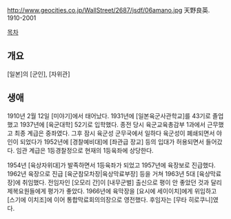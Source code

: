 http://www.geocities.co.jp/WallStreet/2687/jsdf/06amano.jpg
天野良英. 1910-2001

[[목차]]
== 개요 ==
[일본]의 [군인], [자위관]
== 생애 ==
1910년 2월 12일 [미야기]에서 태어났다. 1931년에 [일본육군사관학교]를 43기로 졸업했고 1937년에 [육군대학] 52기로 입학했다. 종전 당시 육군교육총감부 1과에서 근무했고 최종 계급은 중좌였다. 그후 잠시 육군성 군무국에서 일하다 육군성이 폐쇄되면서 야인이 되었다가 1952년에 [경찰예비대]에 [좌관급 장교] 등의 입대가 허용되면서 들어갔다. 임관 계급은 1등경찰정으로 현재의 1등육좌에 상당한다.

1954년 [육상자위대]가 발족하면서 1등육좌가 되었고 1957년에 육장보로 진급했다. 1962년 육장으로 진급 [육군참모차장|육상막료부장] 등을 거쳐 1963년 5대 [육상막료장]에 취임했다. 전임자인 [오모리 간]이 [내무군벌] 출신으로 평이 안 좋았던 것과 달리 제복요원들에게 평가가 좋았다. 1966년에 육막장을 [요시에 세이이치]에게 위임하고 [스기에 이치조]에 이어 통합막료회의의장으로 영전했다. 후임자는 [무타 히로쿠니]였다.
